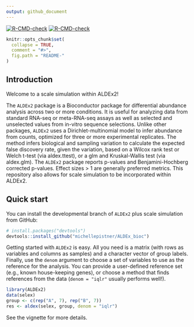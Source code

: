 ```yaml
---
output: github_document
---
```


<!-- README.md is generated from README.Rmd. Please edit that file -->

<!-- badges: start -->
  [![R-CMD-check](https://github.com/michellepistner/ALDEx_bioc/workflows/R-CMD-check/badge.svg)](https://github.com/michellepistner/ALDEx_bioc/actions)
[![R-CMD-check](https://github.com/michellepistner/ALDEx_bioc/actions/workflows/R-CMD-check.yaml/badge.svg)](https://github.com/michellepistner/ALDEx_bioc/actions/workflows/R-CMD-check.yaml)
<!-- badges: end -->
  
```r
knitr::opts_chunk$set(
  collapse = TRUE,
  comment = "#>",
  fig.path = "README-"
)
```

## Introduction

Welcome to a scale simulation within ALDEx2!

The `ALDEx2` package is a Bioconductor package for differential abundance analysis across two or more conditions. It is useful for analyzing data from standard RNA-seq or meta-RNA-seq assays as well as selected and unselected values from in-vitro sequence selections. Unlike other packages, `ALDEx2` uses a Dirichlet-multinomial model to infer abundance from counts, optimized for three or more experimental replicates. The method infers biological and sampling variation to calculate the expected false discovery rate, given the variation, based on a Wilcox rank test or Welch t-test (via aldex.ttest), or a glm and Kruskal-Wallis test (via aldex.glm). The `ALDEx2` package reports p-values and Benjamini-Hochberg corrected p-values. Effect sizes > 1 are generally preferred metrics. This repository also allows for scale simulation to be incorporated within ALDEx2.

## Quick start

You can install the developmental branch of `ALDEx2` plus scale simulation from GitHub:

```r
# install.packages("devtools")
devtools::install_github("michellepistner/ALDEx_bioc")
```

Getting started with `ALDEx2` is easy. All you need is a matrix (with rows as variables and columns as samples) and a character vector of group labels. Finally, use the `denom` argument to choose a set of variables to use as the reference for the analysis. You can provide a user-defined reference set (e.g., known house-keeping genes), or choose a method that finds references from the data (`denom = "iqlr"` usually performs well!).

```r
library(ALDEx2)
data(selex)
group <- c(rep("A", 7), rep("B", 7))
res <- aldex(selex, group, denom = "iqlr")
```

See the vignette for more details.
